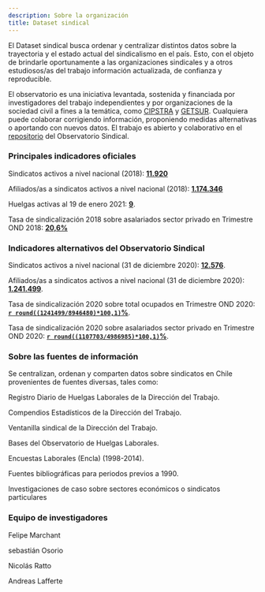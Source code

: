 ```yaml
---
description: Sobre la organización
title: Dataset sindical
---
```


El Dataset sindical busca ordenar y centralizar distintos datos sobre la trayectoria y el estado actual del sindicalismo en el país. Esto, con el objeto de brindarle oportunamente a las organizaciones sindicales y a otros estudiosos/as del trabajo información actualizada, de confianza y reproducible. 

El observatorio es una iniciativa levantada, sostenida y financiada por investigadores del trabajo independientes y por organizaciones de la sociedad civil a fines a la temática, como [CIPSTRA](https://cipstra.cl/) y [GETSUR](http://www.getsur.cl/). Cualquiera puede colaborar corrigiendo información, proponiendo medidas alternativas o aportando con nuevos datos. El trabajo es abierto y colaborativo en el [repositorio](https://github.com/ObservatorioSindical) del Observatorio Sindical. 


### Principales indicadores oficiales

Sindicatos activos a nivel nacional (2018): [**11.920**](https://www.dt.gob.cl/portal/1629/w3-propertyvalue-22777.html)

Afiliados/as a sindicatos activos a nivel nacional (2018): [**1.174.346**](https://www.dt.gob.cl/portal/1629/w3-propertyvalue-22777.html)

Huelgas activas al 19 de enero 2021: [**9**](https://www.dt.gob.cl/portal/1629/w3-propertyvalue-28223.html).

Tasa de sindicalización 2018 sobre asalariados sector privado en Trimestre OND 2018: [**20,6%**](https://www.dt.gob.cl/portal/1629/w3-propertyvalue-22777.html)


### Indicadores alternativos del Observatorio Sindical

Sindicatos activos a nivel nacional (31 de diciembre 2020): [**12.576**](https://github.com/ObservatorioSindical/ventanilla_DT/raw/main/INPUT/base%20anual%20sindicatos%20anidada.xlsx).

Afiliados/as a sindicatos activos a nivel nacional (31 de diciembre 2020): [**1.241.499**](https://github.com/ObservatorioSindical/ventanilla_DT/raw/main/INPUT/base%20anual%20sindicatos%20anidada.xlsx).

Tasa de sindicalización 2020 sobre total ocupados en Trimestre OND 2020: [**`r round((1241499/8946480)*100,1)`%**](https://github.com/ObservatorioSindical/ventanilla_DT/raw/main/INPUT/base%20anual%20sindicatos%20anidada.xlsx).

Tasa de sindicalización 2020 sobre asalariados sector privado en Trimestre OND 2020: [**`r round((1107703/4986985)*100,1)`%**](https://github.com/ObservatorioSindical/ventanilla_DT/raw/main/INPUT/base%20anual%20sindicatos%20anidada.xlsx).



### Sobre las fuentes de información

Se centralizan, ordenan y comparten datos sobre sindicatos en Chile provenientes de fuentes diversas, tales como:

Registro Diario de Huelgas Laborales de la Dirección del Trabajo.

Compendios Estadísticos de la Dirección del Trabajo.

Ventanilla sindical de la Dirección del Trabajo.

Bases del Observatorio de Huelgas Laborales.

Encuestas Laborales (Encla) (1998-2014).

Fuentes bibliográficas para periodos previos a 1990.

Investigaciones de caso sobre sectores económicos o sindicatos particulares



### Equipo de investigadores

Felipe Marchant

sebastián Osorio

Nicolás Ratto

Andreas Lafferte



